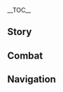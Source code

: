 {{CharacterTabs}}
{{LanguageTabs}}
__TOC__
==Story==
{{VO/Story
|character           = Faruzan
|language            = ko
|name                = 파루잔

<!-- Hello -->
|vo_01_01_title      = 첫 만남…
|vo_01_01_subtitle   = Hello
|vo_01_01_file       = VO_{language}{character} Hello.ogg
|vo_01_01_tx         = 이건 왕년에 아카데미아에서 수여한 우수 학자상이고, 이건 수메르 수수께끼 협회에서 준 평생 공로상, 그리고 이건 유적 장치 연구회에서 줬지…. 어때? 내 밑으로 들어올 생각 없어? 크흠, 참고로 난 지론파 학자야. 날 찾으려면 하라바타트 학부로 와. 크샤흐레와르 학부가 아니니까 잘 기억해 둬
|vo_01_01_rm         = 
|vo_01_01_tl         = 

<!-- Chats -->
|vo_02_01_title      = 잡담・규칙
|vo_02_01_subtitle   = Chat: Rules
|vo_02_01_file       = VO_{language}{character} Chat - Rules.ogg
|vo_02_01_tx         = 벌써 백 년이나 지났는데, 아카데미아의 멍청한 규칙은 하나도 안 변했네…
|vo_02_01_rm         = 
|vo_02_01_tl         = 

|vo_02_02_title      = 잡담・선배
|vo_02_02_subtitle   = Chat: Honorifics
|vo_02_02_file       = VO_{language}{character} Chat - Honorifics.ogg
|vo_02_02_tx         = 어&mdash;&mdash;? 뭐라고? 나이가 들어서 잘 안 들려. 먼저 선배라고 불러봐
|vo_02_02_rm         = 
|vo_02_02_tl         = 

|vo_02_03_title      = 잡담・학문 연구
|vo_02_03_subtitle   = Chat: Conducting Research
|vo_02_03_file       = VO_{language}{character} Chat - Conducting Research.ogg
|vo_02_03_tx         = 학문 연구는 유행을 따르는 게 아니야. 인기 비인기 학문 같은 건 없어
|vo_02_03_rm         = 
|vo_02_03_tl         = 

<!-- Weather -->
|vo_03_01_title      = 비가 올 때…
|vo_03_01_subtitle   = When It Rains
|vo_03_01_file       = VO_{language}{character} When It Rains.ogg
|vo_03_01_tx         = 애도 아니고, 비 오는 날이 뭐가 기쁘다고
|vo_03_01_rm         = 
|vo_03_01_tl         = 

|vo_03_02_title      = 번개가 칠 때…
|vo_03_02_subtitle   = When Thunder Strikes
|vo_03_02_file       = VO_{language}{character} When Thunder Strikes.ogg
|vo_03_02_tx         = 으앗?! 뭐, 뭐야? 나이 든 사람은 천둥번개도 무서워하면 안 돼?
|vo_03_02_rm         = 
|vo_03_02_tl         = 

|vo_03_03_title      = 눈이 올 때…
|vo_03_03_subtitle   = When It Snows
|vo_03_03_file       = VO_{language}{character} When It Snows.ogg
|vo_03_03_tx         = 예쁘다… 푹 빠지겠어… 에취! 음… 감기도 걸리겠네…
|vo_03_03_rm         = 
|vo_03_03_tl         = 

|vo_03_04_title      = 강풍이 불 때…
|vo_03_04_subtitle   = When the Wind Is Blowing
|vo_03_04_file       = VO_{language}{character} When the Wind Is Blowing.ogg
|vo_03_04_tx         = 기분 좋다. 역시 공기가 잘 통하는 환경이 좋네
|vo_03_04_rm         = 
|vo_03_04_tl         = 

|vo_03_05_title      = 사막에 있을 때…
|vo_03_05_subtitle   = In the Desert
|vo_03_05_file       = VO_{language}{character} In the Desert.ogg
|vo_03_05_tx         = 빙빙 돌아서 결국 또 여기로 왔잖아…?
|vo_03_05_rm         = 
|vo_03_05_tl         = 

<!-- Greetings -->
|vo_04_01_title      = 아침 인사…
|vo_04_01_subtitle   = Good Morning
|vo_04_01_file       = VO_{language}{character} Good Morning.ogg
|vo_04_01_tx         = 젊은이, 아침이면 기운을 내야지! 다시 인사해 봐
|vo_04_01_rm         = 
|vo_04_01_tl         = 

|vo_04_02_title      = 점심 인사…
|vo_04_02_subtitle   = Good Afternoon
|vo_04_02_file       = VO_{language}{character} Good Afternoon.ogg
|vo_04_02_tx         = 조금 배고프네… 바자르로 가서 뭐 좀 먹을래? 난 편식 안 해. 너무 신세대 입맛만 아니면 돼
|vo_04_02_rm         = 
|vo_04_02_tl         = 

|vo_04_03_title      = 저녁 인사…
|vo_04_03_subtitle   = Good Evening
|vo_04_03_file       = VO_{language}{character} Good Evening.ogg
|vo_04_03_tx         = 호들갑 떨지 마. 어느 시대의 학자든지 밤새우면서 연구하니까. 밤은 조용히 생각할 수 있는 귀한 시간이야
|vo_04_03_rm         = 
|vo_04_03_tl         = 

|vo_04_04_title      = 굿나잇…
|vo_04_04_subtitle   = Good Night
|vo_04_04_file       = VO_{language}{character} Good Night.ogg
|vo_04_04_tx         = 고대 문서 때문에 머리가 어질어질하네…. 오늘은 여기까지 해야겠어. 그럼 난 자러 갈게. 너도 일찍 쉬어. 잘 자
|vo_04_04_rm         = 
|vo_04_04_tl         = 

<!-- About -->
|vo_05_01_title      = 파루잔 자신에 대해・선배
|vo_05_01_subtitle   = About {character}: Senior Scholar
|vo_05_01_file       = VO_{language}{character} About {character} - Senior Scholar.ogg
|vo_05_01_tx         = 궁금한 게 뭐야? 변형된 압력 장치? 원소 비석의 하층 설계? 음, 잠깐만… 방금 나한테 물어볼 때 선배라고 부르는 거 깜빡했지?
|vo_05_01_rm         = 
|vo_05_01_tl         = 

|vo_05_02_title      = 파루잔 자신에 대해・외톨이 지도 교수
|vo_05_02_friendship = 4
|vo_05_02_subtitle   = About {character}: A Mentor's Struggles
|vo_05_02_file       = VO_{language}{character} About {character} - A Mentor's Struggles.ogg
|vo_05_02_tx         = 내 학생이 진심으로 고대 문서 연구를 좋아했으면 좋겠어. 만약 그런 아이를 만나지 못하면 평생 학생을 아무도 안 들일 거야! 어, 어? 신입생한테 일 시키는 건 뭐냐고? 가끔 남는 시간에 선배를 돕는 건 당연하잖아? 나 때는 말이야, 다 그렇게 했어…
|vo_05_02_rm         = 
|vo_05_02_tl         = 

<!-- About Us -->
|vo_06_01_title      = 우리에 대해・학생 모집
|vo_06_01_subtitle   = About Us: Student Recruitment
|vo_06_01_file       = VO_{language}{character} About Us - Student Recruitment.ogg
|vo_06_01_tx         = 진지하게 말하는 건데, 너 내 학생 하지 않을래? 내가 네 상황에 맞춰서 과제도 내주고, 강의도 누구보다 이해하기 쉽게 해줄게. 현대 장치 수수께끼를 중심으로 관련 문헌 해석까지 범위를 넓히는 게 좋겠어…. 내가 다 경험해 봤어. 이런 지식은 나중에 모험할 때 큰 도움이 될 거라고. 이래도 못 믿겠어?
|vo_06_01_rm         = 
|vo_06_01_tl         = 

|vo_06_02_title      = 우리에 대해・수수께끼 시간
|vo_06_02_friendship = 6
|vo_06_02_subtitle   = About Us: Solving Puzzles
|vo_06_02_file       = VO_{language}{character} About Us - Solving Puzzles.ogg
|vo_06_02_tx         = 백 년 동안 끊임없이 수수께끼를 풀다 보니까 어느새 시간의 흐름에조차 점점 둔해졌어…. 지금은 괜찮아, 나 혼자 방황하지 않아도 되니까. 너랑 같이 비문 탁본을 뜨거나, 문자를 해독하고 장치를 해부하면서 연구하는 일분일초를 즐길 수 있어
|vo_06_02_rm         = 
|vo_06_02_tl         = 

<!-- Miscellany I -->
|vo_07_01_title      = 「신의 눈」에 대해…
|vo_07_01_friendship = 4
|vo_07_01_subtitle   = About the [[Vision]]
|vo_07_01_file       = VO_{language}{character} About the Vision.ogg
|vo_07_01_tx         = 내 학술 수준? 흥, 화려한 과거 이력을 얘기하지 않아도 신까지 인정하는 사실이지. 왜 학생이 안 모이냐고 묻는다면… 그건 내 문제가 아니야. 학문의 문제도 아니고. 아마 계기가 없어서겠지…. 내가 신의 눈을 특정 계기로 얻은 것처럼 말이야
|vo_07_01_rm         = 
|vo_07_01_tl         = 

|vo_07_02_title      = 하고 싶은 이야기・묘론파
|vo_07_02_subtitle   = Something to Share: [[Kshahrewar]]
|vo_07_02_file       = VO_{language}{character} Something to Share - Kshahrewar.ogg
|vo_07_02_tx         = 「크샤흐레와르 학부는 향후에 장치 연구를 진행할 능력이 되는 유일한 학부가 될 것이다」라…. 흥, 현재 묘론파의 이 선언은 너무 거만한 게 아닌가? 내가 수메르에서 수수께끼를 풀고 있을 때 어디서 블록이나 가지고 놀았을 녀석들이
|vo_07_02_rm         = 
|vo_07_02_tl         = 

|vo_07_03_title      = 하고 싶은 이야기・지론파
|vo_07_03_subtitle   = Something to Share: [[Haravatat]]
|vo_07_03_file       = VO_{language}{character} Something to Share - Haravatat.ogg
|vo_07_03_tx         = 지론파 녀석들은 아무도 관심이 없는 비인기 분야라는 이유로 내 연구비 허가를 안 내줘. 그게 판단 기준이면, 지론파는 지금까지도 인원이 제일 적은 학파니까 차라리 하라바타트 학부를 닫지 그래?
|vo_07_03_rm         = 
|vo_07_03_tl         = 

|vo_07_04_title      = 흥미있는 일…
|vo_07_04_subtitle   = Interesting Things
|vo_07_04_file       = VO_{language}{character} Interesting Things.ogg
|vo_07_04_tx         = 난 수많은 유적에 가봤는데 한정적인 고대 문자와 그림으로 해독해 보면, 「유적 드레이크」는 정말 정교한 장치야. 음… 단순히 「장치」 두 글자로 설명할 수 없겠네. 고대부터 지금까지 남은 「생물」이라고 해도 과언이 아니야…
|vo_07_04_rm         = 
|vo_07_04_tl         = 

<!-- About Others -->
|vo_08_01_title      = 작은 쿠사나리 화신에 대해…
|vo_08_01_friendship = 4
|vo_08_01_quest      = Akasha Pulses, the Kalpa Flame Rises
|vo_08_01_subtitle   = About [[Lesser Lord Kusanali]]
|vo_08_01_file       = VO_{language}{character} About Lesser Lord Kusanali.ogg
|vo_08_01_tx         = 지론파 연구가 묘론파에 사용되는 것처럼… 지식은 한정될 수 없는 거야. 모든 학자는 작은 쿠사나리 화신께 감사의 마음을 갖고 있어. 아카데미아, 아니, 지혜의 도시인 수메르가 사리사욕에서 벗어나 지식을 탐구하는 사람이 학문의 바다에 깊이 파고들어 연구할 수 있게 하셨으니까…
|vo_08_01_rm         = 
|vo_08_01_tl         = 

|vo_08_02_title      = 타이나리에 대해…
|vo_08_02_friendship = 4
|vo_08_02_subtitle   = About [[Tighnari]]
|vo_08_02_file       = VO_{language}{character} About Tighnari.ogg
|vo_08_02_tx         = 우림 유적 연구는 제일 걱정 안 되는 프로젝트야. 아, 타이나리를 불러야겠다. 살아있는 《우림 생존 가이드》를 데리고 있으면 재밌잖아. 내가 나이는 많지만, 먹어본 버섯은 타이나리가 본 버섯보다 적으니까
|vo_08_02_rm         = 
|vo_08_02_tl         = 

|vo_08_03_title      = 콜레이에 대해…
|vo_08_03_friendship = 4
|vo_08_03_subtitle   = About [[Collei]]
|vo_08_03_file       = VO_{language}{character} About Collei.ogg
|vo_08_03_tx         = 콜레이는 어른들에게 예의 바른 데다 근면 성실하고 공부에 열정이 넘쳐서 아주 완벽한 학생이야! 이런 아이는 상냥하게 격려해야지. 타이나리는 꼭 그렇게 엄격하게 굴어야 하나? 거참… 무슨 수를 써서라도 콜레이를 빼와야 하는데… 크흠! 내 말은… 선배로서… 지금 젊은이들의 학업 환경을 개선할 방법을 찾아야 한다고…
|vo_08_03_rm         = 
|vo_08_03_tl         = 

|vo_08_04_title      = 사이노에 대해…
|vo_08_04_friendship = 4
|vo_08_04_subtitle   = About [[Cyno]]
|vo_08_04_file       = VO_{language}{character} About Cyno.ogg
|vo_08_04_tx         = 사이노의 개그는 현대 문자와 언어로 구성되어 있는데도 문법과 의미에서 그 속뜻을 추리할 수가 없어…. 그냥 글자 그대로의 뜻에 말장난이라고? 정말…? 그러면 개그가 너무 지루한데…
|vo_08_04_rm         = 
|vo_08_04_tl         = 

|vo_08_05_title      = 레일라에 대해…
|vo_08_05_friendship = 4
|vo_08_05_subtitle   = About [[Layla]]
|vo_08_05_file       = VO_{language}{character} About Layla.ogg
|vo_08_05_tx         = 레일라는 가끔 날 보면 고개를 숙이고 날 피해서 가는데, 밤에 우연히 마주치면 스스럼없이 인사하더라… 대체 뭐지? 뭐, 르타와히스트에 들어갈 수 있는 녀석들은 다 천재고, 천재는 다들 이상한 습관이 있으니까 신경 쓸 필요 없겠지
|vo_08_05_rm         = 
|vo_08_05_tl         = 

|vo_08_06_title      = 카베에 대해…
|vo_08_06_friendship = 4
|vo_08_06_subtitle   = About [[Kaveh]]
|vo_08_06_file       = VO_{language}{character} About Kaveh.ogg
|vo_08_06_tx         = 카베는 좋은 인재야. 장치 구조의 원리에 관해서 간단하게 얘기를 나눈 적이 있는데, 뭐랄까… 낭만주의와 예술 감각이 너무 과한 감이 있지만, 그래도 자기만의 생각이 있는 건 대단해. 요즘 주머니 사정이 빠듯하다고 들었는데, 언제 연구비 나오면 맛있는 거라도 사 먹여야지… 딱 기다리라고
|vo_08_06_rm         = 
|vo_08_06_tl         = 

|vo_08_07_title      = 닐루에 대해…
|vo_08_07_friendship = 4
|vo_08_07_subtitle   = About [[Nilou]]
|vo_08_07_file       = VO_{language}{character} About Nilou.ogg
|vo_08_07_tx         = 기억나. 예의 바른 애였지. 바자르에 몇 번 갔더니 날 기억하더라고. 다른 사람한테 나랑 싸우지 말라고 하더라. 그래, 요즘 젊은이들은 닐루에게 많이 배워야 돼
|vo_08_07_rm         = 
|vo_08_07_tl         = 

<!-- More About -->
|vo_09_01_title      = 파루잔에 대해 알기・첫 번째
|vo_09_01_subtitle   = More About {character}: I
|vo_09_01_file       = VO_{language}{character} More About {character} - 01.ogg
|vo_09_01_tx         = 이 파루잔 선배의 이야기는 거의 시대를 넘나드는 문헌 수준이지. 백여 년 전부터 시작해야 하는데… 그래도 들을래? 아주 좋아. 적극적으로 배움을 청하는 태도는 학자의 필수 덕목이지. 입문 축하해
|vo_09_01_rm         = 
|vo_09_01_tl         = 

|vo_09_02_title      = 파루잔에 대해 알기・두 번째
|vo_09_02_friendship = 3
|vo_09_02_subtitle   = More About {character}: II
|vo_09_02_file       = VO_{language}{character} More About {character} - 02.ogg
|vo_09_02_tx         = 옛날에는 장치 수수께끼를 풀려면 대량의 문헌 해독과 연구가 필요했어. 과장이 아니라, 네가 푼 수수께끼랑은 아예 레벨이 달라. 인정 안 한다고? 좋아, 네가 어렵다고 생각하는 걸 보여줘 봐. 30분 이상 고민하면 내가 진 걸로 할게
|vo_09_02_rm         = 
|vo_09_02_tl         = 

|vo_09_03_title      = 파루잔에 대해 알기・세 번째
|vo_09_03_friendship = 4
|vo_09_03_subtitle   = More About {character}: III
|vo_09_03_file       = VO_{language}{character} More About {character} - 03.ogg
|vo_09_03_tx         = 적왕 유적에 실수로 들어가지만 않았으면 수메르에 더 많이 이바지했을 텐데…. 그래도 그전에 쓴 원고와 논문이 헛수고가 아니라서 다행이야. 오늘날 묘론파가 땡잡아서 장치학의 기초가 되었거든. 후후, 나도 「선배」 소리 들을 만해
|vo_09_03_rm         = 
|vo_09_03_tl         = 

|vo_09_04_title      = 파루잔에 대해 알기・네 번째
|vo_09_04_friendship = 5
|vo_09_04_subtitle   = More About {character}: IV
|vo_09_04_file       = VO_{language}{character} More About {character} - 04.ogg
|vo_09_04_tx         = 학자라면 실패를 덤덤하게 받아들이고 결과를 감당해야지…. 과거든 지금이든 다른 사람의 동정은 절대로 바라지 않아! 게다가 난 실력으로 마지막 수수께끼를 풀고 그 지긋지긋한 곳에서 벗어났다고… 날 동정하는 것보다 나에게서 동기부여와 깨우침을 얻어야 하는 거 아니야?
|vo_09_04_rm         = 
|vo_09_04_tl         = 

|vo_09_05_title      = 파루잔에 대해 알기・다섯 번째
|vo_09_05_friendship = 6
|vo_09_05_subtitle   = More About {character}: V
|vo_09_05_file       = VO_{language}{character} More About {character} - 05.ogg
|vo_09_05_tx         = 내 연구 방향은 지위가 더 이상 예전 같지 않아. 지론파가 내 연구비 허가를 안 내주는 것도 한두 번이 아니고…. 묘론파에서는 날 지도 교수로 여러 번 초대했어. 조건이 정말 매력적이었지, 높은 연구비 한도, 더 많은 학생… 그래도 거절했어. 어찌 됐든 아무도 관심 가지지 않는 영역을 연구하고, 전 인류의 지혜를 추진하는 사람이 있어야 하니까
|vo_09_05_rm         = 
|vo_09_05_tl         = 

<!-- Miscellany II -->
|vo_10_01_title      = 파루잔의 취미…
|vo_10_01_subtitle   = {character}'s Hobbies
|vo_10_01_file       = VO_{language}{character} Hobbies.ogg
|vo_10_01_tx         = 악덕 상인과 용병들이 종종 오르모스 항구에 섞여 들어서 어디서 가져온 건지 모르는 「골동품」을 고가에 판매하는데, 다 낡고 고장 난 쓰레기야! 흥, 내가 볼 때마다 폭로했지. 「골동품 감정」에서 「7명의 집정관」을 제외하면 난 누구한테도 안 밀릴 자신 있어
|vo_10_01_rm         = 
|vo_10_01_tl         = 

|vo_10_02_title      = 파루잔의 고민…
|vo_10_02_subtitle   = {character}'s Troubles
|vo_10_02_file       = VO_{language}{character} Troubles.ogg
|vo_10_02_tx         = 백 년 전에 가장 큰 고민은 유적 비문의 정보를 읽을 수 없다는 것뿐이었는데, 백 년 후인 지금은 연구비가 제일 고민이네… 어휴! 골치 아파…
|vo_10_02_rm         = 
|vo_10_02_tl         = 

|vo_10_03_title      = 좋아하는 음식…
|vo_10_03_subtitle   = Favorite Food
|vo_10_03_file       = VO_{language}{character} Favorite Food.ogg
|vo_10_03_tx         = 밀가루 반죽을 구우면 향기가 배로 폭발하지! 언제 기회 되면 우리 때에 즐겨먹던 레시피를 한번 대접할게. 바자르에서 아무리 찾아도 없는 「고대 요리 비법」이라구
|vo_10_03_rm         = 
|vo_10_03_tl         = 

|vo_10_04_title      = 싫어하는 음식…
|vo_10_04_subtitle   = Least Favorite Food
|vo_10_04_file       = VO_{language}{character} Least Favorite Food.ogg
|vo_10_04_tx         = 뭐였더라… 파디사라 푸딩, 그건 누가 발명한 거야? 푸딩은 쌀밥으로 만드는 거 아니야? 요즘은 갈수록 요란하다니까. 아니… 고맙지만 난 관심 없어. 네가 만들었어도 사양할게
|vo_10_04_rm         = 
|vo_10_04_tl         = 

<!-- Receiving a Gift -->
|vo_11_01_title      = 선물 획득・첫 번째
|vo_11_01_subtitle   = Receiving a Gift: I
|vo_11_01_file       = VO_{language}{character} Receiving a Gift - 01.ogg
|vo_11_01_tx         = 음… 으음… 웬만한 오래된 가게보다 맛있네. 미식계도 점점 발전하고 있는 건가?
|vo_11_01_rm         = 
|vo_11_01_tl         = 

|vo_11_02_title      = 선물 획득・두 번째
|vo_11_02_subtitle   = Receiving a Gift: II
|vo_11_02_file       = VO_{language}{character} Receiving a Gift - 02.ogg
|vo_11_02_tx         = 보기에도 좋고 맛도 좋네. 설마 너 요리책을 자주 보는 타입이야?
|vo_11_02_rm         = 
|vo_11_02_tl         = 

|vo_11_03_title      = 선물 획득・세 번째
|vo_11_03_subtitle   = Receiving a Gift: III
|vo_11_03_file       = VO_{language}{character} Receiving a Gift - 03.ogg
|vo_11_03_tx         = 음? 이게 뭐지? 이해하기 힘든 음식이네. 내가 분석해 주길 원하는 거야?
|vo_11_03_rm         = 
|vo_11_03_tl         = 

<!-- Birthday -->
|vo_12_01_title      = 생일…
|vo_12_01_subtitle   = Birthday
|vo_12_01_file       = VO_{language}{character} Birthday.ogg
|vo_12_01_tx         = 생일 축하해! 자, 장난감을 만들어봤어. 미니 기관 장치를 모은 거야. 여기에 버튼과 막대가 있고… 옆에 바퀴가 있어…. 마음대로 갖고 놀아. 망가지면 고쳐줄게. 왜 널 애 취급하냐고? 웃기는 소리. 어른이든 아이든 재미와 휴식은 필요하다고
|vo_12_01_rm         = 
|vo_12_01_tl         = 

<!-- Feelings About Ascension -->
|vo_13_01_title      = 돌파의 느낌・기
|vo_13_01_ascension  = 1
|vo_13_01_subtitle   = Feelings About Ascension: Intro
|vo_13_01_file       = VO_{language}{character} Feelings About Ascension -  01.ogg
|vo_13_01_tx         = 훗, 젊은 사람이 아주 빠릿빠릿하구나? 재료 하나 아주 부리나케 찾네
|vo_13_01_rm         = 
|vo_13_01_tl         = 

|vo_13_02_title      = 돌파의 느낌・승
|vo_13_02_ascension  = 2
|vo_13_02_subtitle   = Feelings About Ascension: Building Up
|vo_13_02_file       = VO_{language}{character} Feelings About Ascension -  02.ogg
|vo_13_02_tx         = 음? 무슨 장치라도 풀었어? 힘이 끊임없이 몰려오는걸
|vo_13_02_rm         = 
|vo_13_02_tl         = 

|vo_13_03_title      = 돌파의 느낌・전
|vo_13_03_ascension  = 4
|vo_13_03_subtitle   = Feelings About Ascension: Climax
|vo_13_03_file       = VO_{language}{character} Feelings About Ascension -  03.ogg
|vo_13_03_tx         = 후후, 열심히 하고 있구나…. 걱정하지 마. 지도와 보호는 선배의 책임이니 널 위험에 빠지게 하지 않을 거야
|vo_13_03_rm         = 
|vo_13_03_tl         = 

|vo_13_04_title      = 돌파의 느낌・결
|vo_13_04_ascension  = 6
|vo_13_04_subtitle   = Feelings About Ascension: Conclusion
|vo_13_04_file       = VO_{language}{character} Feelings About Ascension -  04.ogg
|vo_13_04_tx         = 끝없는 지혜의 바다에서 백 년은 단지 일각의 파도를 짧게 볼 수 있는 시간에 불과해…. 아직 깊게 파고들지 않은 학문과 풀지 못한 수수께끼는 너와 내가 함께 노력해야겠네
|vo_13_04_rm         = 
|vo_13_04_tl         = 
}}

==Combat==
{{Combat VO
|character              = Faruzan
|language               = ko

<!-- Elemental Skill -->
|skill_1_tx             = 후회해도 늦었어
|skill_1_rm             = 
|skill_1_tl             = 
|skill_2_tx             = 감히 날 도발해?
|skill_2_rm             = 
|skill_2_tl             = 
|skill_3_tx             = 두고 보자
|skill_3_rm             = 
|skill_3_tl             = 

<!-- Elemental Burst -->
|burst_1_tx             = 광풍의 기어!
|burst_1_rm             = 
|burst_1_tl             = 
|burst_2_tx             = 자, 갖고 가서 놀아!
|burst_2_rm             = 
|burst_2_tl             = 
|burst_3_tx             = 진리는 돌고 도는 법
|burst_3_rm             = 
|burst_3_tl             = 

<!-- Sprint Start -->
|sprint-s_1_file        = Sprint Start 01,Sprint Start 02,Sprint Start 03

<!-- Deploying Wind Glider -->
|glider_1_file          = Deploying Wind Glider 01,Deploying Wind Glider 02,Deploying Wind Glider 03

<!-- Opening Treasure Chest -->
|chest_1_tx             = 유물이 나왔다고? 아… 이거?
|chest_1_rm             = 
|chest_1_tl             = 
|chest_2_tx             = 뭐라도 건졌네
|chest_2_rm             = 
|chest_2_tl             = 
|chest_3_tx             = 네가 가져가서 써. 「선배님 고맙습니다」 해야지
|chest_3_rm             = 
|chest_3_tl             = 

<!-- Low HP -->
|low-hp_1_tx            = 이런 일은 한두 번도 아니야!
|low-hp_1_rm            = 
|low-hp_1_tl            = 
|low-hp_2_tx            = 이 정도 시련은 아무것도 아니지
|low-hp_2_rm            = 
|low-hp_2_tl            = 
|low-hp_3_tx            = 얕보지 마…
|low-hp_3_rm            = 
|low-hp_3_tl            = 

<!-- Ally at Low HP -->
|ally-low-hp_1_tx       = 목숨을 잃을 수도 있으니 조심해
|ally-low-hp_1_rm       = 
|ally-low-hp_1_tl       = 
|ally-low-hp_2_tx       = 이럴 때는 선배한테 기댈 줄도 알아야지!
|ally-low-hp_2_rm       = 
|ally-low-hp_2_tl       = 

<!-- Fallen -->
|fallen_1_tx            = 수수께끼를… 풀지 못했어…
|fallen_1_rm            = 
|fallen_1_tl            = 
|fallen_2_tx            = 학자의 길은… 끝이 없는데…
|fallen_2_rm            = 
|fallen_2_tl            = 
|fallen_3_tx            = 시간은… 날 위해 멈추지 않았군…
|fallen_3_rm            = 
|fallen_3_tl            = 

<!-- Light Hit Taken -->
|hit-l_1_file           = Light Hit Taken 01,Light Hit Taken 02,Light Hit Taken 03,Light Hit Taken 04,Light Hit Taken 05,Light Hit Taken 06

<!-- Heavy Hit Taken -->
|hit-h_1_tx             = 이 악랄한 녀석!
|hit-h_1_rm             = 
|hit-h_1_tl             = 
|hit-h_2_tx             = 위아래도 없구나!
|hit-h_2_rm             = 
|hit-h_2_tl             = 
|hit-h_3_file           = Heavy Hit Taken 03,Heavy Hit Taken 04,Heavy Hit Taken 05,Heavy Hit Taken 06

<!-- Joining Party-->
|join_1_tx              = 역시 선배가 있어야겠지?
|join_1_rm              = 
|join_1_tl              = 
|join_2_tx              = 이렇게 움직이는 건 오랜만이네
|join_2_rm              = 
|join_2_tl              = 
|join_3_tx              = 그래, 젊은 사람이랑 같이 가볼까?
|join_3_rm              = 
|join_3_tl              = 

<!-- Character Idles -->
|idle_1_file            = Standby 01

<!-- Light Attack -->
|atk-l_1_file           = Light Attack 01,Light Attack 02,Light Attack 03,Light Attack 04,Light Attack 05,Light Attack 06,Light Attack 07

<!-- Mid Attack -->
|atk-m_1_file           = Mid Attack 01,Mid Attack 02,Mid Attack 03

<!-- Heavy Attack -->
|atk-h_1_file           = Heavy Attack 01,Heavy Attack 02,Heavy Attack 03

<!-- Climbing -->
|climb_1_file           = Climbing 01,Climbing 02,Climbing 03

<!-- Climbing Breath -->
|climb-b_1_file         = Climbing Breath 01,Climbing Breath 02,Climbing Breath 03

<!-- Jumping -->
|jump_1_file            = Jumping 01,Jumping 02,Jumping 03,Jumping 04,Jumping 05
}}

==Navigation==
{{Character Navbox|link type=vo-ko}}